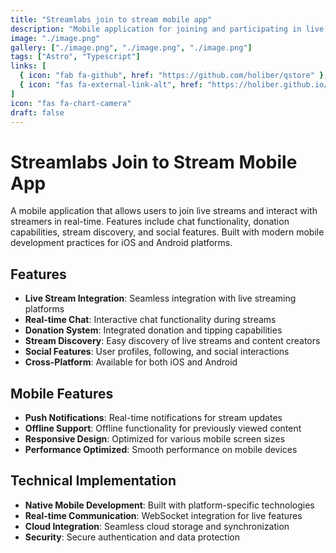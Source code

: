 ```yaml
---
title: "Streamlabs join to stream mobile app"
description: "Mobile application for joining and participating in live streams"
image: "./image.png"
gallery: ["./image.png", "./image.png", "./image.png"]
tags: ["Astro", "Typescript"]
links: [
  { icon: "fab fa-github", href: "https://github.com/holiber/qstore" },
  { icon: "fas fa-external-link-alt", href: "https://holiber.github.io/qstore/" }
]
icon: "fas fa-chart-camera"
draft: false
---
```


# Streamlabs Join to Stream Mobile App

A mobile application that allows users to join live streams and interact with streamers in real-time. Features include chat functionality, donation capabilities, stream discovery, and social features. Built with modern mobile development practices for iOS and Android platforms.

## Features

- **Live Stream Integration**: Seamless integration with live streaming platforms
- **Real-time Chat**: Interactive chat functionality during streams
- **Donation System**: Integrated donation and tipping capabilities
- **Stream Discovery**: Easy discovery of live streams and content creators
- **Social Features**: User profiles, following, and social interactions
- **Cross-Platform**: Available for both iOS and Android

## Mobile Features

- **Push Notifications**: Real-time notifications for stream updates
- **Offline Support**: Offline functionality for previously viewed content
- **Responsive Design**: Optimized for various mobile screen sizes
- **Performance Optimized**: Smooth performance on mobile devices

## Technical Implementation

- **Native Mobile Development**: Built with platform-specific technologies
- **Real-time Communication**: WebSocket integration for live features
- **Cloud Integration**: Seamless cloud storage and synchronization
- **Security**: Secure authentication and data protection
